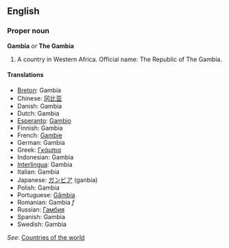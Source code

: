 ==English==
===Proper noun===
'''Gambia''' ''or'' '''The Gambia'''

# A country in Western Africa.  Official name: The Republic of The Gambia.

====Translations====
*[[Breton]]: Gambia
*Chinese: [[冈比亚]]
*Danish: Gambia
*Dutch: Gambia
*[[Esperanto]]: [[Gambio]]
*Finnish: Gambia
*French: [[Gambie]]
*German: Gambia
*Greek: [[Γκάμπια]]
*Indonesian: Gambia
*[[Interlingua]]: Gambia
*Italian: Gambia
*Japanese: [[ガンビア]] (ganbia)
*Polish: Gambia
*Portuguese: [[Gâmbia]]
*Romanian: Gambia ''f''
*Russian: [[Гамбия]]
*Spanish: Gambia
*Swedish: Gambia

''See'': [[Countries of the world]]